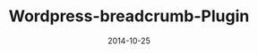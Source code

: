 ---
title: "Wordpress-breadcrumb-Plugin"
date: "2014-10-25"
description: "Wordpress breadcrumb plugin"
repo: "https://github.com/jagmitg/Wordpress-breadcrumb-Plugin"
tags: [PHP]
draft: false
---
